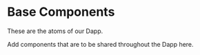 
<Meta title="Base Components/Readme" />

# Base Components

These are the atoms of our Dapp.

Add components that are to be shared throughout the Dapp here.
